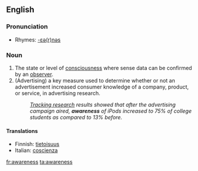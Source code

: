 ==English==

===Pronunciation===
*Rhymes: [[Rhymes:English:-ɛə(r)nəs|-ɛə(r)nəs]]

===Noun===
#The state or level of [[consciousness]] where sense data can be confirmed by an [[observer]].
#(Advertising) a key measure used to determine whether or not an advertisement increased consumer knowledge of a company, product, or service, in advertising research.
#: ''[[continuous advertising tracking|Tracking research]] results showed that after the advertising campaign aired, '''awareness''' of iPods increased to 75% of college students as compared to 13% before.''

====Translations====
*Finnish: [[tietoisuus]]
*Italian: [[coscienza]] {{f}}

[[fr:awareness]]
[[ta:awareness]]